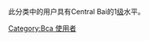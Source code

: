 {{Empty category}}
此分类中的用户具有Central Bai的1[[Wikipedia:巴別#開始使用巴別語言模板|级]]水平。

[[Category:Bca_使用者|Category:Bca 使用者]]